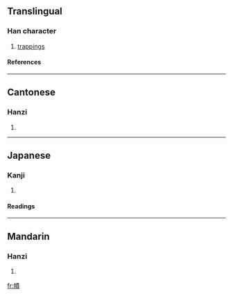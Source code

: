 ==Translingual==
===Han character===
{{Han char|rn=50|rad=巾|as=13|sn=16|four=4028<sub>6</sub>|canj=中月十廿金 (LBJTC)}}
# [[trappings]]
====References====
{{Han ref|kx=0337.150|dkj=09109|dj=0644.160|hdz=10753.090|uh=5E69|ud=24169|bh=E56E|bd=58734}}
----
==Cantonese==
===Hanzi===
{{yue-hanzi|jyut=|y=fan4}}
# {{defn|Cantonese}}
----
==Japanese==
===Kanji===
{{ja-kanji|grade=|rs=巾13}}
# {{defn|Japanese}} 
====Readings====
{{ja-readings|on=[[ふん]] (fun), [[ぶん]] (bun), [[ひ]] (hi)|kun=[[くつわのかざり]] (kutsuwanokazari)}}
----
==Mandarin==
===Hanzi===
{{cmn-hanzi|pin=[[fén]] (fen2), [[měng]] (meng3)|wg=fen<sup>2</sup>, meng<sup>3</sup>}}
# {{defn|Mandarin}}

[[fr:幩]]